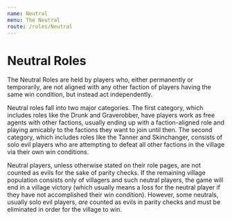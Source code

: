 ```yaml
---
name: Neutral
menu: The Neutral
route: /roles/Neutral
---
```


# Neutral Roles

The Neutral Roles are held by players who, either permanently or temporarily, are not aligned with any other faction of players having the same win condition,
but instead act independently. 

Neutral roles fall into two major categories. The first category, which includes roles like the Drunk and Graverobber, have players work as free agents
with other factions, usually ending up with a faction-aligned role and playing amicably to the factions they want to join until then. The second category, which
includes roles like the Tanner and Skinchanger, consists of solo evil players who are attempting to defeat all other factions in the village via their own
win conditions.

Neutral players, unless otherwise stated on their role pages, are not counted as evils for the sake of parity checks. If the remaining village population
consists only of villagers and such neutral players, the game will end in a village victory (which usually means a loss for the neutral player if they have
not accomplished their win condition). However, some neutrals, usually solo evil players, _are_ counted as evils in parity checks and must be eliminated
in order for the village to win.